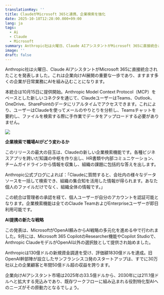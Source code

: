 ```yaml
---
translationKey: ''
title: ClaudeがMicrosoft 365と連携、企業検索を強化
date: 2025-10-18T12:28:00.000+09:00
lang: ja
tags:
  - Ai
  - Claude
  - Microsoft
summary: Anthropic社は火曜日、Claude AIアシスタントがMicrosoft 365に直接統合されたことを発表しました。これは企業向けAI展開の重要な一歩であり、ますます多くの企業が日常業務にAIを組み込むことになります。
image: ''
draft: false
---
```

Anthropic社は火曜日、Claude AIアシスタントがMicrosoft 365に直接統合されたことを発表しました。これは企業向けAI展開の重要な一歩であり、ますます多くの企業が日常業務にAIを組み込むことになります。

本統合は10月15日に提供開始。Anthropic Model Context Protocol（MCP）をベースとした新しいコネクタを通じて、ClaudeユーザーはTeams、Outlook、OneDrive、SharePointのデータにリアルタイムでアクセスできます。これにより、ユーザーはClaudeを使ってメールのやりとりを分析し、Teamsチャットを要約し、ファイルを検索する際に手作業でデータをアップロードする必要がありません。

![](/images/posts/claude_ai_anthropic_skills-1200x643.png)

**企業検索で職場AIがどう変わるか**

このリリースの最大の目玉は、Claudeの新しい企業検索機能です。各種ビジネスアプリを跨いだ知識の中枢を作り出し、HR書類や内部コミュニケーション、チームガイドラインから情報を収集し、組織の課題に包括的な答えを出します。

Anthropic公式ブログによれば：「Claudeに質問すると、会社内の様々なデータソースを一括して検索でき、組織の集合知を活用した情報が得られます。あなた個人のファイルだけでなく、組織全体の情報です。」

この統合は管理者の承認を経て、個人ユーザーが自分のアカウントを認証可能となります。企業検索機能は全てのClaude TeamおよびEnterpriseユーザーが即日利用可能です。

**AI提携の新たな戦略**

この発表は、MicrosoftがOpenAI頼みからAI戦略の多元化を進める中で行われました。9月には、Microsoft 365 CopilotのResearcher機能やCopilot Studioで、Anthropic ClaudeモデルがOpenAI以外の選択肢として提供され始めました。

Anthropicは130億ドルの新規資金調達を受け、評価額1830億ドルを達成。旧OpenAI幹部陣が設立したサンフランシスコ発のスタートアップは、すでに30万社以上の企業顧客と年間50億ドル超の収益を誇ります。

企業向けAIアシスタント市場は2025年の33.5億ドルから、2030年には211.1億ドルへと拡大する見込みであり、既存ワークフローに組み込まれる役割特化型AIへのニーズがその原動力となるでしょう。
